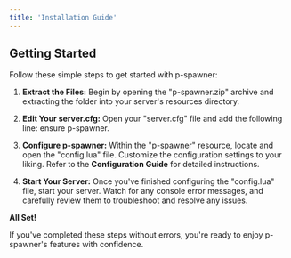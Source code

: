 ```yaml
---
title: 'Installation Guide'
---
```


## Getting Started

Follow these simple steps to get started with p-spawner:

1. **Extract the Files:** Begin by opening the "p-spawner.zip" archive and extracting the folder into your server's resources directory.

2. **Edit Your server.cfg:** Open your "server.cfg" file and add the following line: ensure p-spawner.

3. **Configure p-spawner:** Within the "p-spawner" resource, locate and open the "config.lua" file. Customize the configuration settings to your liking. Refer to the **Configuration Guide** for detailed instructions.

4. **Start Your Server:** Once you've finished configuring the "config.lua" file, start your server. Watch for any console error messages, and carefully review them to troubleshoot and resolve any issues.

**All Set!**

If you've completed these steps without errors, you're ready to enjoy p-spawner's features with confidence.
